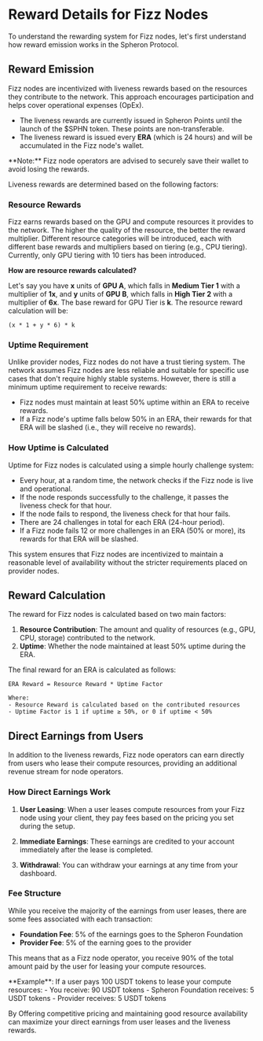 
# Reward Details for Fizz Nodes

To understand the rewarding system for Fizz nodes, let's first understand how reward emission works in the Spheron Protocol.

## Reward Emission

Fizz nodes are incentivized with liveness rewards based on the resources they contribute to the network. This approach encourages participation and helps cover operational expenses (OpEx).

- The liveness rewards are currently issued in Spheron Points until the launch of the $SPHN token. These points are non-transferable.
- The liveness reward is issued every **ERA** (which is 24 hours) and will be accumulated in the Fizz node's wallet. 

<Callout type="info">
**Note:** Fizz node operators are advised to securely save their wallet to avoid losing the rewards.
</Callout>

Liveness rewards are determined based on the following factors:

### Resource Rewards

Fizz earns rewards based on the GPU and compute resources it provides to the network. The higher the quality of the resource, the better the reward multiplier. Different resource categories will be introduced, each with different base rewards and multipliers based on tiering (e.g., CPU tiering). Currently, only GPU tiering with 10 tiers has been introduced.

**How are resource rewards calculated?**

Let's say you have **x** units of **GPU A**, which falls in **Medium Tier 1** with a multiplier of **1x**, and **y** units of **GPU B**, which falls in **High Tier 2** with a multiplier of **6x**. The base reward for GPU Tier is **k**. The resource reward calculation will be: 
```
(x * 1 + y * 6) * k
```

### Uptime Requirement

Unlike provider nodes, Fizz nodes do not have a trust tiering system. The network assumes Fizz nodes are less reliable and suitable for specific use cases that don't require highly stable systems. However, there is still a minimum uptime requirement to receive rewards:

- Fizz nodes must maintain at least 50% uptime within an ERA to receive rewards.
- If a Fizz node's uptime falls below 50% in an ERA, their rewards for that ERA will be slashed (i.e., they will receive no rewards).

### How Uptime is Calculated

Uptime for Fizz nodes is calculated using a simple hourly challenge system:

- Every hour, at a random time, the network checks if the Fizz node is live and operational.
- If the node responds successfully to the challenge, it passes the liveness check for that hour.
- If the node fails to respond, the liveness check for that hour fails.
- There are 24 challenges in total for each ERA (24-hour period).
- If a Fizz node fails 12 or more challenges in an ERA (50% or more), its rewards for that ERA will be slashed.

This system ensures that Fizz nodes are incentivized to maintain a reasonable level of availability without the stricter requirements placed on provider nodes.

## Reward Calculation

The reward for Fizz nodes is calculated based on two main factors:

1. **Resource Contribution**: The amount and quality of resources (e.g., GPU, CPU, storage) contributed to the network.
2. **Uptime**: Whether the node maintained at least 50% uptime during the ERA.

The final reward for an ERA is calculated as follows:

```
ERA Reward = Resource Reward * Uptime Factor

Where:
- Resource Reward is calculated based on the contributed resources
- Uptime Factor is 1 if uptime ≥ 50%, or 0 if uptime < 50%
```

## Direct Earnings from Users

In addition to the liveness rewards, Fizz node operators can earn directly from users who lease their compute resources, providing an additional revenue stream for node operators.

### How Direct Earnings Work

1. **User Leasing**: When a user leases compute resources from your Fizz node using your client, they pay fees based on the pricing you set during the setup.

2. **Immediate Earnings**: These earnings are credited to your account immediately after the lease is completed.

3. **Withdrawal**: You can withdraw your earnings at any time from your dashboard.

### Fee Structure

While you receive the majority of the earnings from user leases, there are some fees associated with each transaction:

- **Foundation Fee**: 5% of the earnings goes to the Spheron Foundation
- **Provider Fee**: 5% of the earning goes to the provider

This means that as a Fizz node operator, you receive 90% of the total amount paid by the user for leasing your compute resources.

<Callout type="info">
**Example**: If a user pays 100 USDT tokens to lease your compute resources:
- You receive: 90 USDT tokens
- Spheron Foundation receives: 5 USDT tokens
- Provider receives: 5 USDT tokens
</Callout>

By Offering competitive pricing and maintaining good resource availability can maximize your direct earnings from user leases and the liveness rewards.

<Navigation name="Fizz Reward Details" />